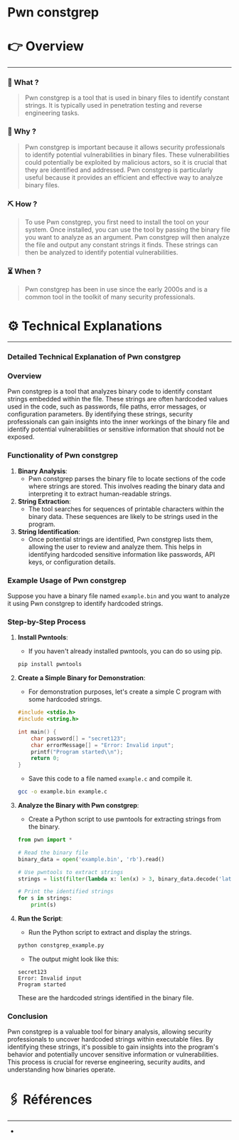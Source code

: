 # Pwn constgrep


# 👉 Overview

---

### 👀 What ?

> Pwn constgrep is a tool that is used in binary files to identify constant strings. It is typically used in penetration testing and reverse engineering tasks.
> 

### 🧐 Why ?

> Pwn constgrep is important because it allows security professionals to identify potential vulnerabilities in binary files. These vulnerabilities could potentially be exploited by malicious actors, so it is crucial that they are identified and addressed. Pwn constgrep is particularly useful because it provides an efficient and effective way to analyze binary files.
> 

### ⛏️ How ?

> To use Pwn constgrep, you first need to install the tool on your system. Once installed, you can use the tool by passing the binary file you want to analyze as an argument. Pwn constgrep will then analyze the file and output any constant strings it finds. These strings can then be analyzed to identify potential vulnerabilities.
> 

### ⏳ When ?

> Pwn constgrep has been in use since the early 2000s and is a common tool in the toolkit of many security professionals.
> 

# ⚙️ Technical Explanations

---

### Detailed Technical Explanation of Pwn constgrep

### Overview

Pwn constgrep is a tool that analyzes binary code to identify constant strings embedded within the file. These strings are often hardcoded values used in the code, such as passwords, file paths, error messages, or configuration parameters. By identifying these strings, security professionals can gain insights into the inner workings of the binary file and identify potential vulnerabilities or sensitive information that should not be exposed.

### Functionality of Pwn constgrep

1. **Binary Analysis**:
    - Pwn constgrep parses the binary file to locate sections of the code where strings are stored. This involves reading the binary data and interpreting it to extract human-readable strings.
2. **String Extraction**:
    - The tool searches for sequences of printable characters within the binary data. These sequences are likely to be strings used in the program.
3. **String Identification**:
    - Once potential strings are identified, Pwn constgrep lists them, allowing the user to review and analyze them. This helps in identifying hardcoded sensitive information like passwords, API keys, or configuration details.

### Example Usage of Pwn constgrep

Suppose you have a binary file named `example.bin` and you want to analyze it using Pwn constgrep to identify hardcoded strings.

### Step-by-Step Process

1. **Install Pwntools**:
    - If you haven't already installed pwntools, you can do so using pip.
    
    ```bash
    pip install pwntools
    
    ```
    
2. **Create a Simple Binary for Demonstration**:
    - For demonstration purposes, let's create a simple C program with some hardcoded strings.
    
    ```c
    #include <stdio.h>
    #include <string.h>
    
    int main() {
        char password[] = "secret123";
        char errorMessage[] = "Error: Invalid input";
        printf("Program started\\n");
        return 0;
    }
    
    ```
    
    - Save this code to a file named `example.c` and compile it.
    
    ```bash
    gcc -o example.bin example.c
    
    ```
    
3. **Analyze the Binary with Pwn constgrep**:
    - Create a Python script to use pwntools for extracting strings from the binary.
    
    ```python
    from pwn import *
    
    # Read the binary file
    binary_data = open('example.bin', 'rb').read()
    
    # Use pwntools to extract strings
    strings = list(filter(lambda x: len(x) > 3, binary_data.decode('latin-1').split('\\x00')))
    
    # Print the identified strings
    for s in strings:
        print(s)
    
    ```
    
4. **Run the Script**:
    - Run the Python script to extract and display the strings.
    
    ```bash
    python constgrep_example.py
    
    ```
    
    - The output might look like this:
    
    ```
    secret123
    Error: Invalid input
    Program started
    
    ```
    
    These are the hardcoded strings identified in the binary file.
    

### Conclusion

Pwn constgrep is a valuable tool for binary analysis, allowing security professionals to uncover hardcoded strings within executable files. By identifying these strings, it's possible to gain insights into the program's behavior and potentially uncover sensitive information or vulnerabilities. This process is crucial for reverse engineering, security audits, and understanding how binaries operate.

# 🖇️ Références

---

-